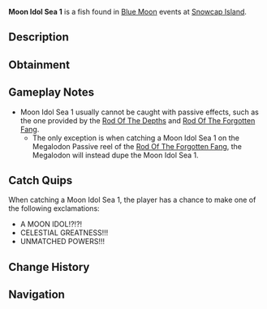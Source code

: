 {{FishInfobox
|image          = Moon Idol Sea 1.png
|rarity         = Secret
|sea            = First Sea
|location       = [[Blue Moon - First Sea]]
|sublocation    = 
|sources        = Fishing Rod
|nopassive      = 1
|radar_location = 
|prog_speed     = -80
|xp             = 20000
|weather        = 
|time           = 
|season         = 
|bait           = 
|base_weight    = 50
|base_value     = 30000
|weight_range   = 0
|base_chance    = 1
|base_resil     = 150
}}
'''Moon Idol Sea 1''' is a {{Rarity|Secret}} fish found in [[Blue Moon]] events at [[Snowcap Island]].

== Description ==
{{Description|A moon shaped stone with an unmatched spirit...|Bestiary Entry}}

== Obtainment ==
{{Fish Availability|
Blue Moon/First Sea
|top_rods      = 
Ethereal Prism Rod\658.28\12645.54;
Seraphic Rod\644.15\13046.57;
Leviathan's Fang Rod\631.45\12817.04;
Tempest Rod\609.03\12820.63;
No-Life Rod\601.75\12929.81;
Resourceful Rod\481.04\9714.52;
Destiny Rod\536.9\12120.59;
Heaven's Rod\487.26\11161.64;
Rod Of The Forgotten Fang\580.41\12219.75;
Challenger's Rod\578.45\12343.34;
Rod Of The Depths\513.04\10771.44;
Rod Of The Exalted One\511.49\10546.84;
Zeus Rod\481.78\10575.82;
Verdant Shear Rod\476.43\10695.39;
Blazebringer Rod\468.2\10277.78;
Free Spirit Rod\460.63\9838.4;
Trident Rod\449.16\9593.37;
Depthseeker Rod\441.55\9989.15;
Avalanche Rod\397.74\9026.11;
Volcanic Rod\380.15\8344.85;
Steady Rod\120.97\2826.29
|recommended   = Ethereal Prism Rod
}}

== Gameplay Notes ==
* Moon Idol Sea 1 usually cannot be caught with passive effects, such as the one provided by the [[Rod Of The Depths]] and [[Rod Of The Forgotten Fang]].
** The only exception is when catching a Moon Idol Sea 1 on the Megalodon Passive reel of the [[Rod Of The Forgotten Fang]], the Megalodon will instead dupe the Moon Idol Sea 1.

== Catch Quips ==
When catching a Moon Idol Sea 1, the player has a chance to make one of the following exclamations:
* A MOON IDOL!?!?!
* CELESTIAL GREATNESS!!!
* UNMATCHED POWERS!!!

== Change History ==
{{Change History|{{subst:Current Version}}}}

== Navigation ==
{{Fish Navbox|Blue Moon - First Sea}}